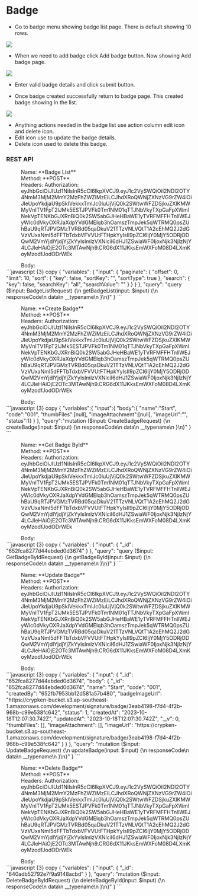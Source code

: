 # Badge

- Go to badge menu showing badge list page. There is default showing 10 rows. 

<img src="../../admin/badge-list.png" />

-	When we need to add badge click Add badge button. Now showing Add badge page. 

<img src="../../admin/add-badge.png" />

-	Enter valid badge details and click submit button.

-	Once badge created successfully return to badge page. This created badge showing in the list.

<img src="../../admin/badge-list1.png" />

-	Anything actions needed in the badge list use action column edit icon and delete icon.
-	Edit icon use to update the badge details.
-	Delete icon used to delete this badge. 

### REST API

<dl>
  <dd>Name: **Badge List**</dd>
  <dd>Method: **POST**</dd>
  <dd>Headers: Authorization: eyJhbGciOiJIUzI1NiIsInR5cCI6IkpXVCJ9.eyJ1c2VySWQiOiI2NDI2OTY4NmM3MjM2MmY2MzFhZWZiMzEiLCJhdXRoQWNjZXNzVG9rZW4iOiJleUpoYkdjaU9pSklVekkxTmlJc0luUjVjQ0k2SWtwWFZDSjkuZXlKMWMyVnlTV1FpT2lJMk5ESTJPVFk0Tm1NM01qTTJNbVkyTXpGaFpXWmlNekVpTENKbGJXRnBiQ0k2SW5abGJHeHBaWE1yTVRFMFFHTnllWEJyWlc0dVkyOXRJaXdpYVdGMElqb3hOamszTmpJek5qWTRMQ0psZUhBaU9qRTJPVGMzTVRBd05qaDkuV21TTzVNLVQtT1A2cEhMQ2J2dGVzVUxaNmI5dFFTbTdxbVFVVUtFTHpkYyIsIl9pZCI6IjY0MjY5ODRjODQwM2VmYjdlYjdjYjZkYyIsImlzVXNlciI6dHJ1ZSwiaWF0IjoxNjk3NjIzNjY4LCJleHAiOjE2OTc3MTAwNjh9.CRG6dX11JKksEmWXFoM08D4LXmKoyMzodfJodODrWEk</dd>
</dl>
<dl>
  <dd>Body:</dd>
  ```javascript {3} copy
{
    "variables": {
        "input": {
            "paginate": {
                "offset": 0,
                "limit": 10,
                "sort": {
                    "key": false,
                    "sortKey": "",
                    "sortType": true
                },
                "search": {
                    "key": false,
                    "searchKey": "all",
                    "searchValue": ""
                }
            }
        }
    },
    "query": "query ($input: BadgeListRequest) {\n  getBadgeList(input: $input) {\n    responseCode\n    data\n    __typename\n  }\n}"
} 
```
</dl>

<dl>
  <dd>Name: **Create Badge**</dd>
  <dd>Method: **POST**</dd>
  <dd>Headers: Authorization: eyJhbGciOiJIUzI1NiIsInR5cCI6IkpXVCJ9.eyJ1c2VySWQiOiI2NDI2OTY4NmM3MjM2MmY2MzFhZWZiMzEiLCJhdXRoQWNjZXNzVG9rZW4iOiJleUpoYkdjaU9pSklVekkxTmlJc0luUjVjQ0k2SWtwWFZDSjkuZXlKMWMyVnlTV1FpT2lJMk5ESTJPVFk0Tm1NM01qTTJNbVkyTXpGaFpXWmlNekVpTENKbGJXRnBiQ0k2SW5abGJHeHBaWE1yTVRFMFFHTnllWEJyWlc0dVkyOXRJaXdpYVdGMElqb3hOamszTmpJek5qWTRMQ0psZUhBaU9qRTJPVGMzTVRBd05qaDkuV21TTzVNLVQtT1A2cEhMQ2J2dGVzVUxaNmI5dFFTbTdxbVFVVUtFTHpkYyIsIl9pZCI6IjY0MjY5ODRjODQwM2VmYjdlYjdjYjZkYyIsImlzVXNlciI6dHJ1ZSwiaWF0IjoxNjk3NjIzNjY4LCJleHAiOjE2OTc3MTAwNjh9.CRG6dX11JKksEmWXFoM08D4LXmKoyMzodfJodODrWEk</dd>
</dl>
<dl>
  <dd>Body:</dd>
  ```javascript {3} copy
{
  "variables":{
    "input":{
      "body":{
        "name":"Start",
        "code":"001",
        "thumbFiles":[null],
        "imageAttachment":[null],
        "imageUrl":"",
        "status":1}
      }
    },
  "query":"mutation ($input: CreateBadgeRequest) {\n  createBadge(input: $input) {\n    responseCode\n    data\n    __typename\n  }\n}"
} 
```
</dl>

<dl>
  <dd>Name: **Get Badge ById**</dd>
  <dd>Method: **POST**</dd>
  <dd>Headers: Authorization: eyJhbGciOiJIUzI1NiIsInR5cCI6IkpXVCJ9.eyJ1c2VySWQiOiI2NDI2OTY4NmM3MjM2MmY2MzFhZWZiMzEiLCJhdXRoQWNjZXNzVG9rZW4iOiJleUpoYkdjaU9pSklVekkxTmlJc0luUjVjQ0k2SWtwWFZDSjkuZXlKMWMyVnlTV1FpT2lJMk5ESTJPVFk0Tm1NM01qTTJNbVkyTXpGaFpXWmlNekVpTENKbGJXRnBiQ0k2SW5abGJHeHBaWE1yTVRFMFFHTnllWEJyWlc0dVkyOXRJaXdpYVdGMElqb3hOamszTmpJek5qWTRMQ0psZUhBaU9qRTJPVGMzTVRBd05qaDkuV21TTzVNLVQtT1A2cEhMQ2J2dGVzVUxaNmI5dFFTbTdxbVFVVUtFTHpkYyIsIl9pZCI6IjY0MjY5ODRjODQwM2VmYjdlYjdjYjZkYyIsImlzVXNlciI6dHJ1ZSwiaWF0IjoxNjk3NjIzNjY4LCJleHAiOjE2OTc3MTAwNjh9.CRG6dX11JKksEmWXFoM08D4LXmKoyMzodfJodODrWEk</dd>
</dl>
<dl>
  <dd>Body:</dd>
  ```javascript {3} copy
{
    "variables": {
        "input": {
            "_id": "652fca8277d44ebded0d3674"
        }
    },
    "query": "query ($input: GetBadgeByIdRequest) {\n  getBadgeById(input: $input) {\n    responseCode\n    data\n    __typename\n  }\n}"
} 
```
</dl>

<dl>
  <dd>Name: **Update Badge**</dd>
  <dd>Method: **POST**</dd>
  <dd>Headers: Authorization: eyJhbGciOiJIUzI1NiIsInR5cCI6IkpXVCJ9.eyJ1c2VySWQiOiI2NDI2OTY4NmM3MjM2MmY2MzFhZWZiMzEiLCJhdXRoQWNjZXNzVG9rZW4iOiJleUpoYkdjaU9pSklVekkxTmlJc0luUjVjQ0k2SWtwWFZDSjkuZXlKMWMyVnlTV1FpT2lJMk5ESTJPVFk0Tm1NM01qTTJNbVkyTXpGaFpXWmlNekVpTENKbGJXRnBiQ0k2SW5abGJHeHBaWE1yTVRFMFFHTnllWEJyWlc0dVkyOXRJaXdpYVdGMElqb3hOamszTmpJek5qWTRMQ0psZUhBaU9qRTJPVGMzTVRBd05qaDkuV21TTzVNLVQtT1A2cEhMQ2J2dGVzVUxaNmI5dFFTbTdxbVFVVUtFTHpkYyIsIl9pZCI6IjY0MjY5ODRjODQwM2VmYjdlYjdjYjZkYyIsImlzVXNlciI6dHJ1ZSwiaWF0IjoxNjk3NjIzNjY4LCJleHAiOjE2OTc3MTAwNjh9.CRG6dX11JKksEmWXFoM08D4LXmKoyMzodfJodODrWEk</dd>
</dl>
<dl>
  <dd>Body:</dd>
  ```javascript {3} copy
{
    "variables": {
        "input": {
            "_id": "652fca8277d44ebded0d3674",
            "body": {
                "_id": "652fca8277d44ebded0d3674",
                "name": "Start",
                "code": "001",
                "createdBy": "652fb7953bb12d581a57b480",
                "badgeImageUrl": "https://crypken-bucket.s3.ap-southeast-1.amazonaws.com/development/signature/badge/3eab4198-f7d4-4f2b-968b-c99e538fc642",
                "status": 1,
                "createdAt": "2023-10-18T12:07:30.742Z",
                "updatedAt": "2023-10-18T12:07:30.742Z",
                "__v": 0,
                "thumbFiles": [],
                "imageAttachment": [],
                "imageUrl": "https://crypken-bucket.s3.ap-southeast-1.amazonaws.com/development/signature/badge/3eab4198-f7d4-4f2b-968b-c99e538fc642"
            }
        }
    },
    "query": "mutation ($input: UpdateBadgeRequest) {\n  updateBadge(input: $input) {\n    responseCode\n    data\n    __typename\n  }\n}"
} 
```
</dl>

<dl>
  <dd>Name: **Delete Badge**</dd>
  <dd>Method: **POST**</dd>
  <dd>Headers: Authorization: eyJhbGciOiJIUzI1NiIsInR5cCI6IkpXVCJ9.eyJ1c2VySWQiOiI2NDI2OTY4NmM3MjM2MmY2MzFhZWZiMzEiLCJhdXRoQWNjZXNzVG9rZW4iOiJleUpoYkdjaU9pSklVekkxTmlJc0luUjVjQ0k2SWtwWFZDSjkuZXlKMWMyVnlTV1FpT2lJMk5ESTJPVFk0Tm1NM01qTTJNbVkyTXpGaFpXWmlNekVpTENKbGJXRnBiQ0k2SW5abGJHeHBaWE1yTVRFMFFHTnllWEJyWlc0dVkyOXRJaXdpYVdGMElqb3hOamszTmpJek5qWTRMQ0psZUhBaU9qRTJPVGMzTVRBd05qaDkuV21TTzVNLVQtT1A2cEhMQ2J2dGVzVUxaNmI5dFFTbTdxbVFVVUtFTHpkYyIsIl9pZCI6IjY0MjY5ODRjODQwM2VmYjdlYjdjYjZkYyIsImlzVXNlciI6dHJ1ZSwiaWF0IjoxNjk3NjIzNjY4LCJleHAiOjE2OTc3MTAwNjh9.CRG6dX11JKksEmWXFoM08D4LXmKoyMzodfJodODrWEk</dd>
</dl>
<dl>
  <dd>Body:</dd>
  ```javascript {3} copy
{
    "variables": {
        "input": {
            "_id": "640adb52792e7f9a9148acbd"
        }
    },
    "query": "mutation ($input: DeleteBadgeByIdRequest) {\n  deleteBadgeById(input: $input) {\n    responseCode\n    data\n    __typename\n  }\n}"
}
```
</dl>
